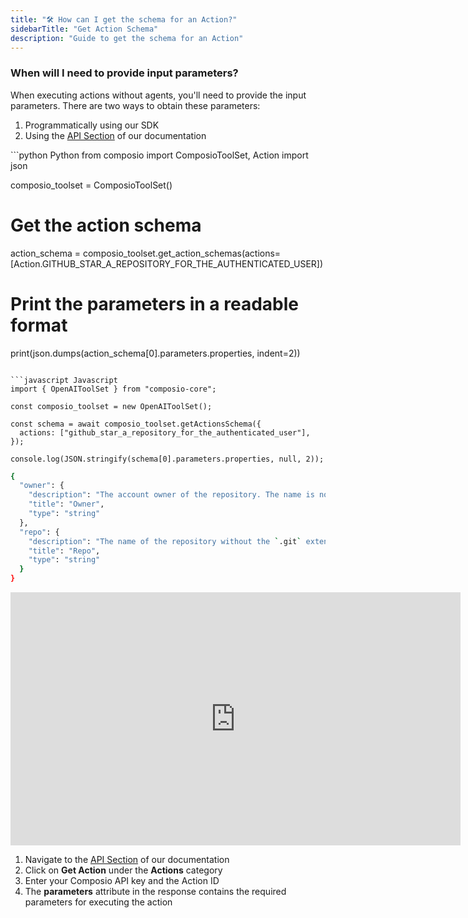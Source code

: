 ```yaml
---
title: "🛠️ How can I get the schema for an Action?"
sidebarTitle: "Get Action Schema"   
description: "Guide to get the schema for an Action"
---
```


### When will I need to provide input parameters?
When executing actions without agents, you'll need to provide the input parameters. There are two ways to obtain these parameters:

1. Programmatically using our SDK
2. Using the [API Section](/api-reference/actions/get-action) of our documentation


<Tabs>
<Tab title="SDK">
<CodeGroup>
 ```python Python 
from composio import ComposioToolSet, Action
import json

composio_toolset = ComposioToolSet()

# Get the action schema
action_schema = composio_toolset.get_action_schemas(actions=[Action.GITHUB_STAR_A_REPOSITORY_FOR_THE_AUTHENTICATED_USER])

# Print the parameters in a readable format
print(json.dumps(action_schema[0].parameters.properties, indent=2))
```

```javascript Javascript
import { OpenAIToolSet } from "composio-core";

const composio_toolset = new OpenAIToolSet();

const schema = await composio_toolset.getActionsSchema({
  actions: ["github_star_a_repository_for_the_authenticated_user"],
});

console.log(JSON.stringify(schema[0].parameters.properties, null, 2));
  ```
</CodeGroup>

```bash Output
{
  "owner": {
    "description": "The account owner of the repository. The name is not case sensitive. Please provide a value of type string. This parameter is required.",
    "title": "Owner",
    "type": "string"
  },
  "repo": {
    "description": "The name of the repository without the `.git` extension. The name is not case sensitive. Please provide a value of type string. This parameter is required.",
    "title": "Repo",
    "type": "string"
  }
}
```
</Tab>

<Tab title="API Section">
<iframe width="720" height="405" src="https://www.youtube.com/embed/_OoFcJK6W5A?si=xWq2tsZV8YHwZ2xc" title="YouTube video player" frameborder="0" allow="accelerometer; autoplay; clipboard-write; encrypted-media; gyroscope; picture-in-picture; web-share" referrerpolicy="strict-origin-when-cross-origin" allowfullscreen></iframe>

1. Navigate to the [API Section](/api-reference/actions/get-action) of our documentation
2. Click on **Get Action** under the **Actions** category
3. Enter your Composio API key and the Action ID
4. The **parameters** attribute in the response contains the required parameters for executing the action

</Tab>
</Tabs>